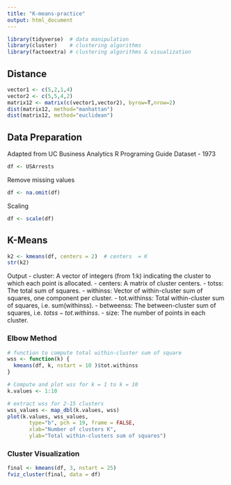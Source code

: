 ```yaml
---
title: "K-means-practice"
output: html_document
---
```


```r
library(tidyverse)  # data manipulation
library(cluster)    # clustering algorithms
library(factoextra) # clustering algorithms & visualization
```
## Distance

```r
vector1 <- c(5,2,1,4)
vector2 <- c(5,5,4,2)
matrix12 <- matrix(c(vector1,vector2), byrow=T,nrow=2)
dist(matrix12, method="manhattan")
dist(matrix12, method="euclidean")
```

## Data Preparation
Adapted from UC Business Analytics R Programing Guide
Dataset - 1973

```r
df <- USArrests
```

Remove missing values
```r
df <- na.omit(df)
```
Scaling
```r
df <- scale(df)

```

## K-Means
```r
k2 <- kmeans(df, centers = 2)  # centers  = K
str(k2)
```
Output 
- cluster: A vector of integers (from 1:k) indicating the cluster to which each point is allocated.
- centers: A matrix of cluster centers.
- totss: The total sum of squares.
- withinss: Vector of within-cluster sum of squares, one component per cluster.
- tot.withinss: Total within-cluster sum of squares, i.e. sum(withinss).
- betweenss: The between-cluster sum of squares, i.e. $totss-tot.withinss$.
- size: The number of points in each cluster.

### Elbow Method
```r
# function to compute total within-cluster sum of square 
wss <- function(k) {
  kmeans(df, k, nstart = 10 )$tot.withinss
}

# Compute and plot wss for k = 1 to k = 10
k.values <- 1:10

# extract wss for 2-15 clusters
wss_values <- map_dbl(k.values, wss)
plot(k.values, wss_values,
       type="b", pch = 19, frame = FALSE, 
       xlab="Number of clusters K",
       ylab="Total within-clusters sum of squares")
```
### Cluster Visualization
```r
final <- kmeans(df, 3, nstart = 25)
fviz_cluster(final, data = df)
```